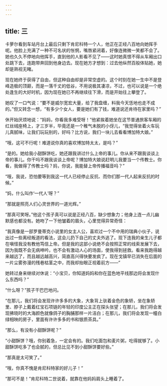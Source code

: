 ```yaml
---
---
---
```

title: 三
---




卡萝尔看到车站月台上最后只剩下肯尼科特一个人，他正在正经八百地向她挥手呢。他脸上充满了一种不可名状的怅惘，嘴唇紧闭着，好像连微微一笑都不会了。她也久久不停地向他挥手，直到他的人影看不见了——这时她真恨不得从车厢出口处跳下去，连跑带奔回到他身边去。现在她方才想到：过去他纵然百般体贴她，她却是熟视无睹。

现在她终于获得了自由，但这种自由却是非常空虚的。这个时刻在她一生中不是登峰造极的顶巅，而是一落千丈的低谷，不用说极其凄凉，不过，也可以说是一个绝处逢生的大好时机，因为现在她已不再继续往下滑，而是开始往上攀登了。

她叹了一口气说：“要不是威尔宽宏大量，给了我盘缠，料我今天恁地也走不成的。”但又转念一想，“有多少个女人，要是她们有了钱，难道说还肯待在家里吗？”

休开始厌烦地说：“妈妈，你看我多难受呀！”他紧挨着她坐在这节普通旅客车厢的红丝绒座椅上，才三岁半，毕竟还是一个稚气未脱的小伢儿，“我觉得坐着火车玩儿真腻味，让我们玩玩别的，好吗？比方说，我们一块儿去看看博加特大娘。”

“哦，这可不行呢！难道说你真的喜欢博加特太太，是吗？”

“是的。她给我小甜酥饼吃，她还跟我讲过什么上帝的事儿。你从来不跟我谈谈上帝的事儿。你干吗不跟我谈谈上帝呢？博加特大娘说赶明儿我要当一个传教士。你看，我做得了传教士吗？妈，你说，我能替上帝传播福音吗？”

“哦，我说，恐怕要等到我这一代人已经停止反抗、而你们那一代人起来反抗的时候。”

“妈，什么叫作‘一代人’呀？”

“那就是照亮人们心灵世界的一道光辉。”

“那真可笑呀。”他这个孩子真可以说是正经八百，缺少想象力；他身上连一点儿幽默感也都没有。她吻了一下他皱着的眉头，心里觉得异常奇怪：

“我真像是一部罗曼蒂克小说里的女主人公，喜欢过一个不中用的瑞典小伙子，说出过一些离经叛道的看法，这会儿扔下自己的丈夫外逃了。现下连我的亲生儿子都在嗔怪我没有教他笃信上帝。但是我的这部小说绝不会按照正常的线索发展下去，因为我既不会无病呻吟，也不会有激动人心的场面，使我得到拯救。看来我跑得越来越远了，而且越远越高兴，简直高兴得快要发疯了。现在戈镇早已消失在后面的一片尘雾弥漫的残巷枯茎之中，而我却抬眼正视着前方——”

她转过身来继续对休说：“小宝贝，你知道妈妈和你在蓝色地平线那边将会发现什么东西吗？”

“什么呀？”孩子干巴巴地问。

“在那儿，我们将会发现许许多多的大象，大象背上驮着金色的象轿，坐在象轿里、脖子上戴着红宝石项链的年轻的印度公主正在探头张望；在那儿，我们将会发现拂晓时的大海颜色就像鸽子的胸脯那样一片洁白；在那儿，我们将会发现一幢白绿相映的房子，里面有许许多多的书和银质茶具。”

“那么，有没有小甜酥饼呢？”

“小甜酥饼？哦，你别着急，一定会有的。我们吃面包和麦片粥，吃得就够了。小甜酥饼吃多了也会腻的，但总比见不到小甜酥饼要好些。”

“那真是太可笑了。”

“哦，你真不愧是肯尼科特家的好儿子！”

“那可不是！”肯尼科特二世说着，就靠在他妈妈肩头上睡着了。